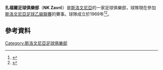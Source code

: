 {{noteTA
|G1=Football
|G2=uefa
|1=zh-cn:萨弗尔奇;zh-tw: 扎福爾;zh-hk:紮瓦克;
}}
{{Infobox football club
| clubname = 紮瓦克
| image = 
| fullname = Nogometni Klub Zavrč
| nickname = ''Beli'' (The Whites)<br />''Haložani''
| founded  = {{Start date and age|1969}}<ref name = "Klubi">{{cite web | url = http://www.nzs.si/nzs/predstavitev-nzs/klubi | title = NZS: Klubi | trans_title = NZS: Clubs | publisher = [[Football_Association_of_Slovenia|Football Association of Slovenia]] official website | accessdate = 18 December 2013 | language = sl | archive-date = 2011-02-13 | archive-url = https://www.webcitation.org/5wT1NqhpD?url=http://www.nzs.si/nzs/predstavitev-nzs/klubi | dead-url = no }}</ref><ref name = "founded">{{cite web | url = http://www.nkzavrc.si/sl/zgodovina-kluba | title = Zgodovina | trans_title = Club's history | author = NK Zavrč | publisher = NK Zavrč official website | accessdate = 28 July 2014 | language = sl | archive-date = 2015-01-28 | archive-url = https://web.archive.org/web/20150128185857/http://www.nkzavrc.si/sl/zgodovina-kluba | dead-url = no }}</ref>
| ground = [[Zavrč_Sports_Park|Zavrč Sports Park]],<ref name = "Stadium">{{cite web | url = http://stadioni.org/zavrc/stadion-nk-zavrc/ | title = Stadion NK Zavrč | publisher = stadioni.org | accessdate = 16 December 2013 | language = sl | archive-date = 2015-07-21 | archive-url = https://web.archive.org/web/20150721215427/http://stadioni.org/zavrc/stadion-nk-zavrc/ | dead-url = no }}</ref><br /> [[Zavrč|Zavrč]]
| capacity = 962
| chrtitle = 主席
| chairman = Silvo Šterbal
| mgrtitle = 主教練
| manager  = Ivica Solomun
| league   = [[斯洛文尼亞足球乙級聯賽|斯洛文尼亞足球乙級聯賽]]
| season   = 2016–17
| position = 斯文乙，第 10 位<br>（中途退出）
| website  = http://www.nkzavrc.si
| pattern_la1 =
| pattern_b1 = _zavrc1415h
| pattern_ra1 =
| leftarm1 = FFFFFF
| body1 = FFFFFF
| rightarm1 = FFFFFF
| shorts1 = FFFFFF
| socks1 = FFFFFF
| pattern_la2 =
| pattern_b2 = _yellow_stripes
| pattern_ra2 =
| leftarm2 = 00C000
| body2 = 00C000
| rightarm2 = 00C000
| shorts2 = 00C000
| socks2 = 00C000
}}

'''扎福爾足球俱樂部'''（'''NK Zavrč'''）是[[斯洛文尼亞|斯洛文尼亞]]的一家足球俱樂部，球隊現在參加[[斯洛文尼亞足球乙級聯賽|斯洛文尼亞足球乙級聯賽]]的賽事。球隊成立於1969年<ref name = "Klubi">{{cite web | url = http://www.nzs.si/nzs/predstavitev-nzs/klubi | title = NZS: Klubi | trans_title = NZS: Clubs | publisher = [[Football_Association_of_Slovenia|Football Association of Slovenia]] official website | accessdate = 18 December 2013 | language = sl }}</ref><ref name = "founded">{{cite web | url = http://www.nkzavrc.si/sl/zgodovina-kluba | title = Zgodovina | trans_title = Club's history | author = NK Zavrč | publisher = NK Zavrč official website | accessdate = 28 July 2014 | language = sl }}</ref>。

== 參考資料 ==
{{Reflist}}

[[Category:斯洛文尼亞足球俱樂部|Category:斯洛文尼亞足球俱樂部]]